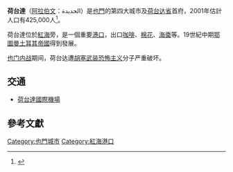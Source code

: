 {{Infobox settlement
<!-- See Template:Infobox settlement for additional fields and descriptions -->
<!-- Basic info  ---------------->
|name          = 荷台達
|other_name             =
|native_name            = {{lang|ar|الحديدة}} <!-- for cities whose native name is not in English -->
|nickname               =
|settlement_type        = 城市
|motto                  =

| parts_type            = 佔據
| parts_style           = para
| p1                    = {{flagicon image|Houthis Logo.png}} [[胡塞武装|胡塞武装]] (Ansar Allah)

|image_skyline          = Al Hudaydah Market, Yemen (11042765095).jpg
|imagesize              = 275px
|image_caption          = 荷台达的集市
|image_flag             =
|flag_size              =
|image_seal             =
|seal_size              =
|image_shield           =
|shield_size            =
|image_map              =
|mapsize                =
|map_caption            =
|pushpin_map            = Yemen
|pushpin_label_position = right
|pushpin_relief           = 
|pushpin_mapsize        = 
|pushpin_map_caption    = 荷台达在也门的位置
<!-- Location ------------------>
|subdivision_type       = [[List_of_sovereign_states|国家]]
|subdivision_name       = {{YEM}}
|subdivision_type1      = [[Governorates_of_Yemen|省]]
|subdivision_name1      = [[荷台达省|荷台达省]]
|subdivision_type2      =
|subdivision_name2      =
|subdivision_type3      =
|subdivision_name3      =
|<!-- Politics ----------------->
|government_footnotes   =
|government_type        =
|leader_title           =
|leader_name            =
|leader_title1          =  <!-- for places with, say, both a mayor and a city manager -->
|leader_name1           =
|established_title      =  <!-- Settled -->
|established_date       =
<!-- Area    --------------------->
|area_magnitude         =
|unit_pref                = <!--Enter: Imperial, if Imperial (metric) is desired-->
|area_footnotes           =
|area_total_km2           = <!-- ALL fields dealing with a measurements are subject to automatic unit conversion-->
|area_land_km2            =
<!-- Population   ----------------------->
|population_as_of               =
|population_footnotes           =
|population_note                =
|population_total               =
|population_density_km2         =
|population_density_sq_mi       =
|population_metro               =
|population_density_metro_km2   =
|population_density_metro_sq_mi =
|population_blank1_title        =Ethnicities
|population_blank1              =
|population_density_blank1_km2 =
|population_density_blank1_sq_mi =
<!-- General information  --------------->
|timezone               =Yemen Standard Time
|utc_offset             = +3
|timezone_DST           =
|utc_offset_DST         =
|coordinates            = {{coord|14|48|08|N|42|57|04|E|region:YE|display=inline}}
|elevation_footnotes    =
|elevation_m            = 17
|elevation_ft           =
<!-- Area/postal codes & others -------->
|postal_code_type       =  <!-- enter ZIP code, Postcode, Post code, Postal code... -->
|postal_code            =
|area_code              =
|blank_name             =
|blank_info             =
|blank1_name            =
|blank1_info            =
|website                =
|footnotes              =
}}
'''荷台達'''（[[阿拉伯文|阿拉伯文]]：الحديدة）是[[也門|也門]]的第四大城市及[[荷台达省|荷台达省]]首府，2001年估計人口有425,000人<ref>{{Cite book |url=https://books.google.com.hk/books?id=QbCbAAAAQBAJ&pg=PA765 |title=Britannica Book of the Year 2008 |page=765 |isbn=9781593394943 |year=2008 |access-date=2017-12-28 |archive-date=2017-12-28 |archive-url=https://web.archive.org/web/20171228232424/https://books.google.com.hk/books?id=QbCbAAAAQBAJ&pg=PA765 |dead-url=no }}</ref>。

荷台達位於[[紅海|紅海]]旁，是一個重要[[港口|港口]]，出口[[咖啡|咖啡]]、[[棉花|棉花]]、[[海棗|海棗]]等。19世紀中期[[鄂圖曼土耳其帝國|鄂圖曼土耳其帝國]]得到發展。

[[也门内战_(2014年至今)|也门内战]]期间，荷台达遭[[胡塞武装|胡塞武装]][[恐怖主义|恐怖主义]]分子严重破坏。

== 交通 ==
* [[荷台達國際機場|荷台達國際機場]]

==參考文獻==
{{Commonscat|Al Hudaydah}}
{{Wikivoyage}}
{{Reflist}}

[[Category:也門城市|Category:也門城市]]
[[Category:紅海港口|Category:紅海港口]]